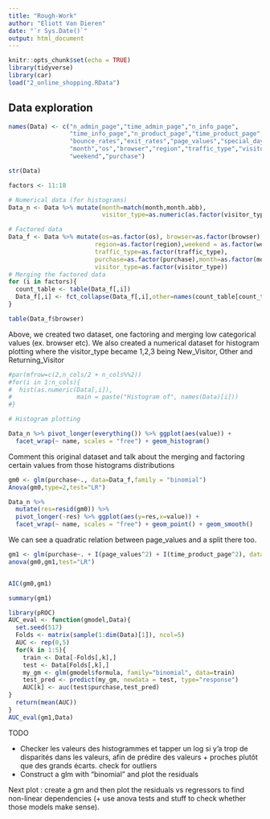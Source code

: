 ```yaml
---
title: "Rough-Work"
author: "Eliott Van Dieren"
date: "`r Sys.Date()`"
output: html_document
---
```


```r
knitr::opts_chunk$set(echo = TRUE)
library(tidyverse)
library(car)
load("2_online_shopping.RData")
```

## Data exploration

```r
names(Data) <- c("n_admin_page","time_admin_page","n_info_page",
                 "time_info_page","n_product_page","time_product_page",
                 "bounce_rates","exit_rates","page_values","special_day",
                 "month","os","browser","region","traffic_type","visitor_type",
                 "weekend","purchase")

str(Data)

factors <- 11:18

# Numerical data (for histograms)
Data_n <- Data %>% mutate(month=match(month,month.abb),
                          visitor_type=as.numeric(as.factor(visitor_type)))

# Factored data
Data_f <- Data %>% mutate(os=as.factor(os), browser=as.factor(browser),
                        region=as.factor(region),weekend = as.factor(weekend),
                        traffic_type=as.factor(traffic_type),
                        purchase=as.factor(purchase),month=as.factor(month),
                        visitor_type=as.factor(visitor_type))
# Merging the factored data
for (i in factors){
  count_table <- table(Data_f[,i])
  Data_f[,i] <- fct_collapse(Data_f[,i],other=names(count_table[count_table<50]))
}

table(Data_f$browser)
```

Above, we created two dataset, one factoring and merging low categorical values (ex. browser etc). We also created a numerical dataset for histogram plotting where the visitor_type became 1,2,3 being New_Visitor, Other and Returning_Visitor

```r
#par(mfrow=c(2,n_cols/2 + n_cols%%2))
#for(i in 1:n_cols){
#  hist(as.numeric(Data[,i]),
#                  main = paste("Histogram of", names(Data)[i]))
#}

# Histogram plotting

Data_n %>% pivot_longer(everything()) %>% ggplot(aes(value)) +
  facet_wrap(~ name, scales = "free") + geom_histogram()
```
Comment this original dataset and talk about the merging and factoring certain values from those histograms distributions

```r
gm0 <- glm(purchase~., data=Data_f,family = "binomial")
Anova(gm0,type=2,test="LR")
```

```r
Data_n %>%
  mutate(res=resid(gm0)) %>%
  pivot_longer(-res) %>% ggplot(aes(y=res,x=value)) +
  facet_wrap(~ name, scales = "free") + geom_point() + geom_smooth()
```
We can see a quadratic relation between page_values and a split there too.
```r
gm1 <- glm(purchase~. + I(page_values^2) + I(time_product_page^2), data=Data_f,family = "binomial")
anova(gm0,gm1,test="LR")


AIC(gm0,gm1)

summary(gm1)

```
```r
library(pROC)
AUC_eval <- function(gmodel,Data){
  set.seed(517)
  Folds <- matrix(sample(1:dim(Data)[1]), ncol=5)
  AUC <- rep(0,5)
  for(k in 1:5){
    train <- Data[-Folds[,k],]
    test <- Data[Folds[,k],]
    my_gm <- glm(gmodel$formula, family="binomial", data=train)
    test_pred <- predict(my_gm, newdata = test, type="response")
    AUC[k] <- auc(test$purchase,test_pred)
}
  return(mean(AUC))
}
AUC_eval(gm1,Data)

```

TODO 

* Checker les valeurs des histogrammes et tapper un log si y'a trop de disparités dans les valeurs, afin de prédire des valeurs + proches plutôt que des grands écarts. check for outliers
* Construct a glm with "binomial" and plot the residuals

Next plot : create a gm and then plot the residuals vs regressors to find non-linear dependencies (+ use anova tests and stuff to check whether those models make sense).


